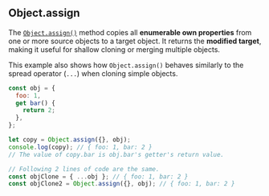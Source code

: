 
## Object.assign

The [`Object.assign()`](https://developer.mozilla.org/en-US/docs/Web/JavaScript/Reference/Global_Objects/Object/assign)
method copies all **enumerable own properties** from one or more source objects to a target object.
It returns the **modified target**, making it useful for shallow cloning or merging multiple objects.

This example also shows how `Object.assign()` behaves similarly to the spread operator (`...`) when cloning simple objects.

```js filename="Object.assign" copy
const obj = {
  foo: 1,
  get bar() {
    return 2;
  },
};

let copy = Object.assign({}, obj);
console.log(copy); // { foo: 1, bar: 2 }
// The value of copy.bar is obj.bar's getter's return value.

// Following 2 lines of code are the same.
const objClone = { ...obj }; // { foo: 1, bar: 2 }
const objClone2 = Object.assign({}, obj); // { foo: 1, bar: 2 }
```
